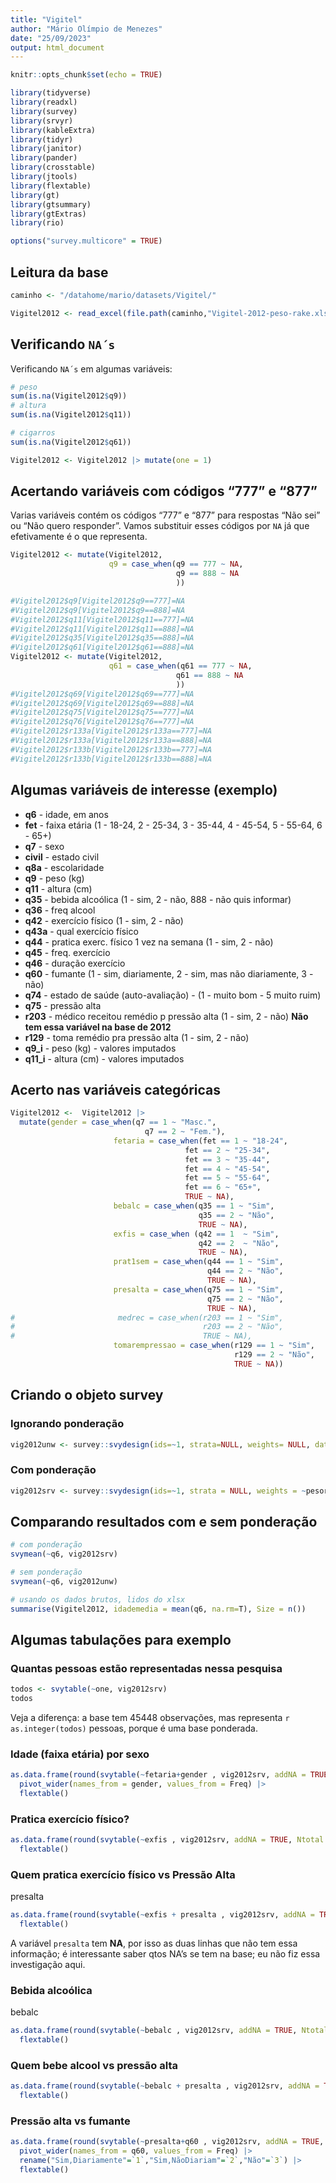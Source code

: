```yaml
---
title: "Vigitel"
author: "Mário Olímpio de Menezes"
date: "25/09/2023"
output: html_document
---
```


```r
knitr::opts_chunk$set(echo = TRUE)
```

```r
library(tidyverse)
library(readxl)
library(survey)
library(srvyr)
library(kableExtra)
library(tidyr)
library(janitor)
library(pander)
library(crosstable)
library(jtools)
library(flextable)
library(gt)
library(gtsummary)
library(gtExtras)
library(rio)
```

```r
options("survey.multicore" = TRUE)
```


## Leitura da base

```r
caminho <- "/datahome/mario/datasets/Vigitel/"
```


```r

Vigitel2012 <- read_excel(file.path(caminho,"Vigitel-2012-peso-rake.xls"))
```
## Verificando `NA´s`

Verificando `NA´s` em algumas variáveis:

```r
# peso
sum(is.na(Vigitel2012$q9))
# altura
sum(is.na(Vigitel2012$q11))
```

```r
# cigarros
sum(is.na(Vigitel2012$q61))
```
```r
Vigitel2012 <- Vigitel2012 |> mutate(one = 1)
```

## Acertando variáveis com códigos "777"  e "877"

Varias variáveis contém os códigos "777" e "877" para respostas "Não sei" ou "Não quero responder". Vamos substituir esses códigos por `NA` já que efetivamente é o que representa.

```r
Vigitel2012 <- mutate(Vigitel2012,
                      q9 = case_when(q9 == 777 ~ NA,
                                     q9 == 888 ~ NA
                                     ))

#Vigitel2012$q9[Vigitel2012$q9==777]=NA
#Vigitel2012$q9[Vigitel2012$q9==888]=NA
#Vigitel2012$q11[Vigitel2012$q11==777]=NA
#Vigitel2012$q11[Vigitel2012$q11==888]=NA
#Vigitel2012$q35[Vigitel2012$q35==888]=NA
#Vigitel2012$q61[Vigitel2012$q61==888]=NA
Vigitel2012 <- mutate(Vigitel2012,
                      q61 = case_when(q61 == 777 ~ NA,
                                     q61 == 888 ~ NA
                                     ))
#Vigitel2012$q69[Vigitel2012$q69==777]=NA
#Vigitel2012$q69[Vigitel2012$q69==888]=NA
#Vigitel2012$q75[Vigitel2012$q75==777]=NA
#Vigitel2012$q76[Vigitel2012$q76==777]=NA
#Vigitel2012$r133a[Vigitel2012$r133a==777]=NA
#Vigitel2012$r133a[Vigitel2012$r133a==888]=NA
#Vigitel2012$r133b[Vigitel2012$r133b==777]=NA
#Vigitel2012$r133b[Vigitel2012$r133b==888]=NA
```

## Algumas variáveis de interesse (exemplo)

* **q6** - idade, em anos
* **fet** - faixa etária (1 - 18-24, 2 - 25-34, 3 - 35-44, 4 - 45-54, 5 - 55-64, 6 - 65+)
* **q7** - sexo
* **civil** - estado civil
* **q8a** - escolaridade
* **q9** - peso (kg)
* **q11** - altura (cm)
* **q35** - bebida alcoólica (1 - sim, 2 - não, 888 - não quis informar)
* **q36** - freq alcool 
* **q42** - exercício físico (1 - sim, 2 - não)
* **q43a** - qual exercício físico
* **q44** - pratica exerc. físico 1 vez na semana (1 - sim, 2 - não)
* **q45** - freq. exercício 
* **q46** - duração exercício 
* **q60** - fumante (1 - sim, diariamente, 2 - sim, mas não diariamente, 3 - não)
* **q74** - estado de saúde (auto-avaliação) - (1 - muito bom - 5 muito ruim)
* **q75** - pressão alta
* **r203** - médico receitou remédio p pressão alta (1 - sim, 2 - não)  **Não tem essa variável na base de 2012**
* **r129** - toma remédio pra pressão alta (1 - sim, 2 - não)
* **q9_i** - peso (kg) - valores imputados
* **q11_i** - altura (cm) - valores imputados

## Acerto nas variáveis categóricas


```r
Vigitel2012 <-  Vigitel2012 |> 
  mutate(gender = case_when(q7 == 1 ~ "Masc.",
                              q7 == 2 ~ "Fem."),
                       fetaria = case_when(fet == 1 ~ "18-24",
                                       fet == 2 ~ "25-34",
                                       fet == 3 ~ "35-44",
                                       fet == 4 ~ "45-54",
                                       fet == 5 ~ "55-64",
                                       fet == 6 ~ "65+",
                                       TRUE ~ NA),
                       bebalc = case_when(q35 == 1 ~ "Sim",
                                          q35 == 2 ~ "Não",
                                          TRUE ~ NA),
                       exfis = case_when (q42 == 1  ~ "Sim",
                                          q42 == 2  ~ "Não",
                                          TRUE ~ NA),
                       prat1sem = case_when(q44 == 1 ~ "Sim",
                                            q44 == 2 ~ "Não",
                                            TRUE ~ NA),
                       presalta = case_when(q75 == 1 ~ "Sim",
                                            q75 == 2 ~ "Não",
                                            TRUE ~ NA),
#                       medrec = case_when(r203 == 1 ~ "Sim",
#                                          r203 == 2 ~ "Não",
#                                          TRUE ~ NA),
                       tomarempressao = case_when(r129 == 1 ~ "Sim",
                                                  r129 == 2 ~ "Não",
                                                  TRUE ~ NA))
```


## Criando o objeto survey

### Ignorando ponderação

```r
vig2012unw <- survey::svydesign(ids=~1, strata=NULL, weights= NULL, data=Vigitel2012)
```

### Com ponderação

```r
vig2012srv <- survey::svydesign(ids=~1, strata = NULL, weights = ~pesorake, data = Vigitel2012)
```

## Comparando resultados com e sem ponderação

```r
# com ponderação
svymean(~q6, vig2012srv)
```
```r
# sem ponderação
svymean(~q6, vig2012unw)
```


```r
# usando os dados brutos, lidos do xlsx
summarise(Vigitel2012, idademedia = mean(q6, na.rm=T), Size = n())
```


## Algumas tabulações para exemplo

### Quantas pessoas estão representadas nessa pesquisa

```r
todos <- svytable(~one, vig2012srv)
todos
```

Veja a diferença: a base tem 45448 observações, mas representa `r as.integer(todos)` pessoas, porque é uma base ponderada.


### Idade (faixa etária)  por sexo

```r
as.data.frame(round(svytable(~fetaria+gender , vig2012srv, addNA = TRUE, Ntotal = 100),2)) |>
  pivot_wider(names_from = gender, values_from = Freq) |>
  flextable()
```

### Pratica exercício físico?

```r
as.data.frame(round(svytable(~exfis , vig2012srv, addNA = TRUE, Ntotal = 100),2)) |>
  flextable()
```

### Quem pratica exercício físico vs Pressão Alta

presalta


```r
as.data.frame(round(svytable(~exfis + presalta , vig2012srv, addNA = TRUE, Ntotal = 100),2)) |>
  flextable()
```

A variável `presalta` tem **NA**, por isso as duas linhas que não tem essa informação; é interessante saber qtos NA's se tem na base; eu não fiz essa investigação aqui.


### Bebida alcoólica

bebalc

```r
as.data.frame(round(svytable(~bebalc , vig2012srv, addNA = TRUE, Ntotal = 100),2)) |>
  flextable()
```

### Quem bebe alcool vs pressão alta

```r
as.data.frame(round(svytable(~bebalc + presalta , vig2012srv, addNA = TRUE, Ntotal = 100),2)) |>
  flextable()
```



### Pressão alta vs fumante

```r
as.data.frame(round(svytable(~presalta+q60 , vig2012srv, addNA = TRUE, Ntotal = 100),2)) |>
  pivot_wider(names_from = q60, values_from = Freq) |>
  rename("Sim,Diariamente"=`1`,"Sim,NãoDiariam"=`2`,"Não"=`3`) |>
  flextable()
```

